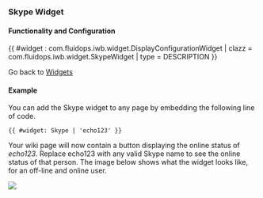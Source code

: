 === Skype Widget ===

==== Functionality and Configuration ====

{{ #widget : com.fluidops.iwb.widget.DisplayConfigurationWidget
| clazz = com.fluidops.iwb.widget.SkypeWidget
| type = DESCRIPTION
}}


Go back to [[Help:Widgets | Widgets ]]

==== Example ====

You can add the Skype widget to any page by embedding the following line of code.

<source>
{{ #widget: Skype | 'echo123' }}
</source>

Your wiki page will now contain a button displaying the online status of ''echo123''. Replace echo123 with any valid Skype name to see the online status of that person.  The image below shows what the widget looks like, for an off-line and online user.

<img src="../images/help/skypeWidget.png" />
